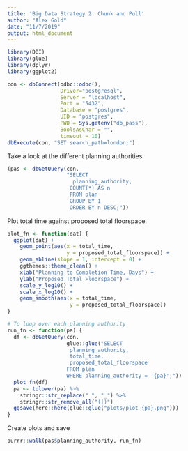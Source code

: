 ```yaml
---
title: 'Big Data Strategy 2: Chunk and Pull'
author: "Alex Gold"
date: "11/7/2019"
output: html_document
---
```

```r
library(DBI)
library(glue)
library(dplyr)
library(ggplot2)
```

```r
con <- dbConnect(odbc::odbc(), 
                 Driver="postgresql", 
                 Server = "localhost", 
                 Port = "5432", 
                 Database = "postgres", 
                 UID = "postgres", 
                 PWD = Sys.getenv("db_pass"), 
                 BoolsAsChar = "", 
                 timeout = 10)
dbExecute(con, "SET search_path=london;")
```



















Take a look at the different planning authorities.
```r
(pas <- dbGetQuery(con, 
                   "SELECT 
                     planning_authority, 
                    COUNT(*) AS n
                    FROM plan 
                    GROUP BY 1
                    ORDER BY n DESC;"))
```















Plot total time against proposed total floorspace. 
```r
plot_fn <- function(dat) {
  ggplot(dat) +
    geom_point(aes(x = total_time, 
                   y = proposed_total_floorspace)) +
    geom_abline(slope = 1, intercept = 0) +
    ggthemes::theme_clean() +
    xlab("Planning to Completion Time, Days") +
    ylab("Proposed Total Floorspace") +
    scale_y_log10() +
    scale_x_log10() +
    geom_smooth(aes(x = total_time, 
                    y = proposed_total_floorspace))
}

# To loop over each planning authority
run_fn <- function(pa) {
  df <- dbGetQuery(con, 
                   glue::glue("SELECT 
                    planning_authority, 
                    total_time, 
                    proposed_total_floorspace 
                   FROM plan
                   WHERE planning_authority = '{pa}';"))
  plot_fn(df)
  pa <- tolower(pa) %>% 
    stringr::str_replace(" ", "_") %>%
    stringr::str_remove_all("(|)")
  ggsave(here::here(glue::glue("plots/plot_{pa}.png")))
}
```

Create plots and save
```r
purrr::walk(pas$planning_authority, run_fn)
```

